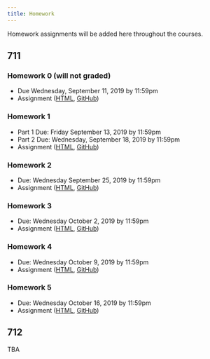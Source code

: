 ```yaml
---
title: Homework
---
```


Homework assignments will be added here throughout the courses. 

## 711 

### Homework 0 (will not graded)

  * Due Wednesday, September 11, 2019 by 11:59pm
  * Assignment ([HTML](https://jhu-advdatasci.github.io/2019/homeworks/711-hw0-assignment.html), [GitHub](https://github.com/jhu-advdatasci/2019/blob/master/homeworks/711-hw0-assignment.Rmd))

### Homework 1

  * Part 1 Due: Friday September 13, 2019 by 11:59pm
  * Part 2 Due: Wednesday, September 18, 2019 by 11:59pm
  * Assignment ([HTML](https://jhu-advdatasci.github.io/2019/homeworks/711-hw1-assignment.html), [GitHub](https://github.com/jhu-advdatasci/2019/blob/master/homeworks/711-hw1-assignment.Rmd))

### Homework 2

  * Due: Wednesday September 25, 2019 by 11:59pm
  * Assignment ([HTML](https://jhu-advdatasci.github.io/2019/homeworks/711-hw2-assignment.html), [GitHub](https://github.com/jhu-advdatasci/2019/blob/master/homeworks/711-hw2-assignment.Rmd))


### Homework 3

  * Due: Wednesday October 2, 2019 by 11:59pm
  * Assignment ([HTML](https://jhu-advdatasci.github.io/2019/homeworks/711-hw3-assignment.html), [GitHub](https://github.com/jhu-advdatasci/2019/blob/master/homeworks/711-hw3-assignment.Rmd))

### Homework 4

  * Due: Wednesday October 9, 2019 by 11:59pm
  * Assignment ([HTML](https://jhu-advdatasci.github.io/2019/homeworks/711-hw4-assignment.html), [GitHub](https://github.com/jhu-advdatasci/2019/blob/master/homeworks/711-hw4-assignment.Rmd))

### Homework 5

  * Due: Wednesday October 16, 2019 by 11:59pm
  * Assignment ([HTML](https://jhu-advdatasci.github.io/2019/homeworks/711-hw5-assignment.html), [GitHub](https://github.com/jhu-advdatasci/2019/blob/master/homeworks/711-hw5-assignment.Rmd))


## 712

TBA